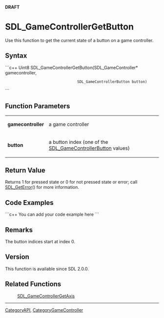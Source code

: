 <span color="red">'''DRAFT'''</span>

<!-- #*^*^*^*^*See http://wiki.libsdl.org/moin.cgi/SGFunctions for details on editing this page*^*^*^*^* -->


= SDL_GameControllerGetButton =
Use this function to get the current state of a button on a game controller.




== Syntax ==
```c++
Uint8 SDL_GameControllerGetButton(SDL_GameController*      gamecontroller,
                                  SDL_GameControllerButton button)
```


== Function Parameters ==
{|
|'''gamecontroller'''
|a game controller
|-
|'''button'''
|a button index (one of the [[SDL_GameControllerButton]] values)
|}

<!-- #Fill in the above table per the Style Guide, then delete this comment. -->


== Return Value ==
Returns 1 for pressed state or 0 for not pressed state or error; call [[SDL_GetError]]() for more information.


== Code Examples ==
```c++
You can add your code example here
```

<!-- #Leave this section as-is unless you have a code example to put in.  In that case, replace You can add your code example here with your code example following the Style Guide instructions.  Leave the rest of the markup alone and delete this comment. -->


== Remarks ==
The button indices start at index 0.


== Version ==
This function is available since SDL 2.0.0.

== Related Functions ==
:[[SDL_GameControllerGetAxis]]

----
[[CategoryAPI]], [[CategoryGameController]]
<!-- #See the Style Guide for instructions on editing the footer. -->
